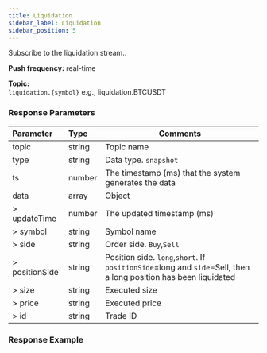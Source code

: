```yaml
---
title: Liquidation
sidebar_label: Liquidation
sidebar_position: 5
---
```


Subscribe to the liquidation stream..

**Push frequency:** real-time

**Topic:**<br/>
`liquidation.{symbol}` e.g., liquidation.BTCUSDT

### Response Parameters
| Parameter | Type | Comments|
|:----- |:-----|----- |
|topic |string |Topic name |
|type |string |Data type. `snapshot` |
|ts |number |The timestamp (ms) that the system generates the data |
|data |array |Object |
|> updateTime |number |The updated timestamp (ms) |
|> symbol |string |Symbol name |
|> side |string |Order side. `Buy`,`Sell` |
|> positionSide |string |Position side. `long`,`short`. If `positionSide`=long and `side`=Sell, then a long position has been liquidated |
|> size |string |Executed size  |
|> price |string |Executed price |
|> id |string |Trade ID |

### Response Example

```json

```